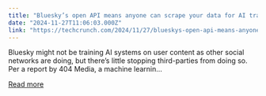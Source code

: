 ```yaml
---
title: "Bluesky’s open API means anyone can scrape your data for AI training"
date: "2024-11-27T11:06:03.000Z"
link: "https://techcrunch.com/2024/11/27/blueskys-open-api-means-anyone-can-scrape-your-data-for-ai-training/"
---
```


Bluesky might not be training AI systems on user content as other social networks are doing, but there&#8217;s little stopping third-parties from doing so. Per a report by 404 Media, a machine learnin...

[Read more](https://techcrunch.com/2024/11/27/blueskys-open-api-means-anyone-can-scrape-your-data-for-ai-training/)
